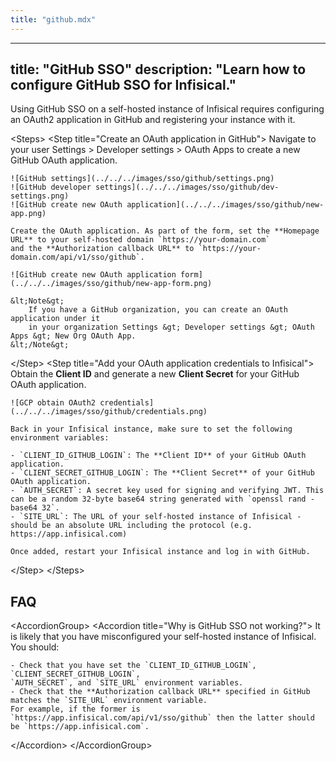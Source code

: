 ```yaml
---
title: "github.mdx"
---
```


---
title: "GitHub SSO"
description: "Learn how to configure GitHub SSO for Infisical."
---

Using GitHub SSO on a self-hosted instance of Infisical requires configuring an OAuth2 application in GitHub and registering your instance with it.

&lt;Steps&gt;
  &lt;Step title="Create an OAuth application in GitHub"&gt;
    Navigate to your user Settings &gt; Developer settings &gt; OAuth Apps to create a new GitHub OAuth application.

    ![GitHub settings](../../../images/sso/github/settings.png)
    ![GitHub developer settings](../../../images/sso/github/dev-settings.png)
    ![GitHub create new OAuth application](../../../images/sso/github/new-app.png)

    Create the OAuth application. As part of the form, set the **Homepage URL** to your self-hosted domain `https://your-domain.com`
    and the **Authorization callback URL** to `https://your-domain.com/api/v1/sso/github`.

    ![GitHub create new OAuth application form](../../../images/sso/github/new-app-form.png)

    &lt;Note&gt;
        If you have a GitHub organization, you can create an OAuth application under it
        in your organization Settings &gt; Developer settings &gt; OAuth Apps &gt; New Org OAuth App.
    &lt;/Note&gt;
  &lt;/Step&gt;
  &lt;Step title="Add your OAuth application credentials to Infisical"&gt;
    Obtain the **Client ID** and generate a new **Client Secret** for your GitHub OAuth application.

    ![GCP obtain OAuth2 credentials](../../../images/sso/github/credentials.png)

    Back in your Infisical instance, make sure to set the following environment variables:

    - `CLIENT_ID_GITHUB_LOGIN`: The **Client ID** of your GitHub OAuth application.
    - `CLIENT_SECRET_GITHUB_LOGIN`: The **Client Secret** of your GitHub OAuth application.
    - `AUTH_SECRET`: A secret key used for signing and verifying JWT. This can be a random 32-byte base64 string generated with `openssl rand -base64 32`.
    - `SITE_URL`: The URL of your self-hosted instance of Infisical - should be an absolute URL including the protocol (e.g. https://app.infisical.com)
      
    Once added, restart your Infisical instance and log in with GitHub.
  &lt;/Step&gt;
&lt;/Steps&gt;

## FAQ

&lt;AccordionGroup&gt;
  &lt;Accordion title="Why is GitHub SSO not working?"&gt;
    It is likely that you have misconfigured your self-hosted instance of Infisical. You should:

    - Check that you have set the `CLIENT_ID_GITHUB_LOGIN`, `CLIENT_SECRET_GITHUB_LOGIN`, 
    `AUTH_SECRET`, and `SITE_URL` environment variables.
    - Check that the **Authorization callback URL** specified in GitHub matches the `SITE_URL` environment variable.
    For example, if the former is `https://app.infisical.com/api/v1/sso/github` then the latter should be `https://app.infisical.com`.
  &lt;/Accordion&gt;
&lt;/AccordionGroup&gt;